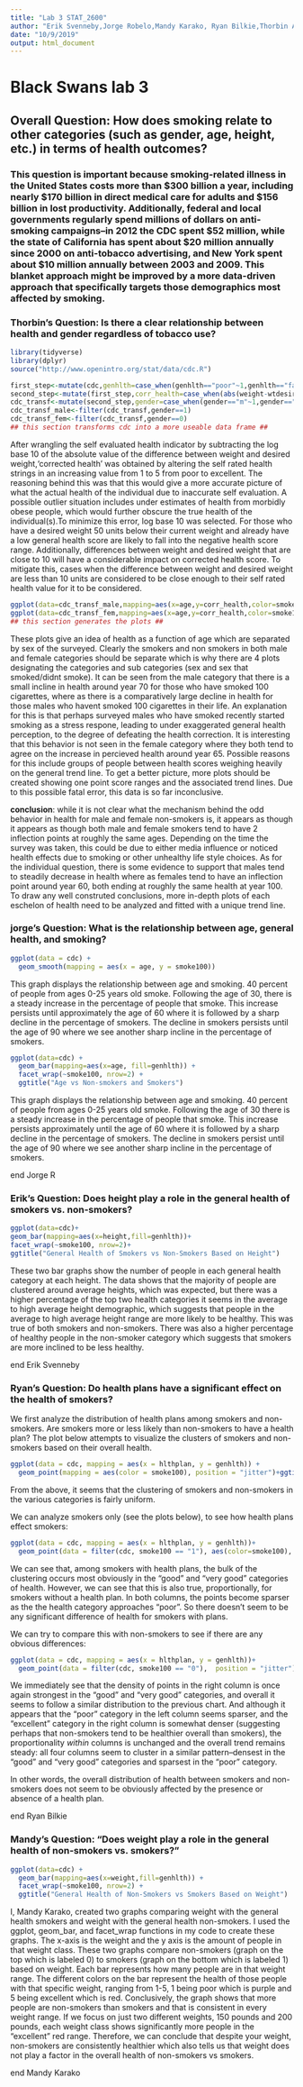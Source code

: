 ```yaml
---
title: "Lab 3 STAT_2600"
author: "Erik Svenneby,Jorge Robelo,Mandy Karako, Ryan Bilkie,Thorbin Atwell-Donaghey"
date: "10/9/2019"
output: html_document
---
```

# Black Swans lab 3
## Overall Question: How does smoking relate to other categories (such as gender, age, height, etc.) in terms of health outcomes?
### This question is important because smoking-related illness in the United States costs more than $300 billion a year, including nearly $170 billion in direct medical care for adults and $156 billion in lost productivity. Additionally, federal and local governments regularly spend millions of dollars on anti-smoking campaigns--in 2012 the CDC spent $52 million, while the state of California has spent about $20 million annually since 2000 on anti-tobacco advertising, and New York spent about $10 million annually between 2003 and 2009. This blanket approach might be improved by a more data-driven approach that specifically targets those demographics most affected by smoking.

### Thorbin's Question: Is there a clear relationship between health and gender regardless of tobacco use? 
```r
library(tidyverse)
library(dplyr)
source("http://www.openintro.org/stat/data/cdc.R")
```
```r
first_step<-mutate(cdc,genhlth=case_when(genhlth=="poor"~1,genhlth=="fair"~2,genhlth=="good"~3,genhlth=="very good"~4,genhlth=="excellent"~5))
second_step<-mutate(first_step,corr_health=case_when(abs(weight-wtdesire)==0~genhlth,abs(weight-wtdesire)<=10~genhlth,abs(weight-wtdesire)>10~genhlth-log(abs(weight-wtdesire),10)))
cdc_transf<-mutate(second_step,gender=case_when(gender=="m"~1,gender=="f"~0),smoke100=case_when(smoke100==TRUE~"100 cig.club",smoke100==0~"non-smoker"))
cdc_transf_male<-filter(cdc_transf,gender==1)
cdc_transf_fem<-filter(cdc_transf,gender==0)
## this section transforms cdc into a more useable data frame ##
```

After wrangling the self evaluated health indicator by subtracting the log base 10 of the absolute value of the difference between weight and desired weight,'corrected health' was obtained by altering the self rated health strings in an increasing value from 1 to 5 from poor to excellent. The reasoning behind this was that this would give a more accurate picture of what the actual health of the individual due to inaccurate self evaluation. A possible outlier situation includes under estimates of health from morbidly obese people, which would further obscure the true health of the individual(s).To minimize this error, log base 10 was selected. For those who have a desired weight 50 units below their current weight and already have a low general health score are likely to fall into the negative health score range. Additionally, differences between weight and desired weight that are close to 10 will have a considerable impact on corrected health score. To mitigate this, cases when the difference between weight and desired weight are less than 10 units are considered to be close enough to their self rated health value for it to be considered.

```r
ggplot(data=cdc_transf_male,mapping=aes(x=age,y=corr_health,color=smoke100))+geom_point()+geom_smooth(color="black")+facet_wrap(~smoke100)+ggtitle("A plot comparing male smokers to male non-smokers")+labs(y="Corrected health value",x= "age (years)")+theme(legend.title=element_blank())
ggplot(data=cdc_transf_fem,mapping=aes(x=age,y=corr_health,color=smoke100))+geom_point()+geom_smooth(color="black")+facet_wrap(~smoke100)+ggtitle("A plot comparing female smokers to female non-smokers")+labs(y="Corrected health value",x= "age (years)")+theme(legend.title=element_blank())
## this section generates the plots ##
```

  These plots give an idea of health as a function of age which are separated by sex of the surveyed. Clearly the smokers and non smokers in both male and female categories should be separate which is why there are 4 plots designating the categories and sub categories (sex and sex that smoked/didnt smoke).
It can be seen from the male category that there is a small incline in health around year 70 for those who have smoked 100 cigarettes, where as there is a comparatively large decline in health for those males who havent smoked 100 cigarettes in their life. An explanation for this is that perhaps surveyed males who have smoked recently started smoking as a stress respone, leading to under exaggerated general health perception, to the degree of defeating the health correction. It is interesting that this behavior is not seen in the female category where they both tend to agree on the increase in percieved health around year 65. Possible reasons for this include groups of people between health scores weighing heavily on the general trend line. To get a better picture, more plots should be created showing one point score ranges and the associated trend lines. Due to this possible fatal error, this data is so far inconclusive.

__conclusion__: while it is not clear what the mechanism behind the odd behavior in health for male and female non-smokers is, it appears as though it appears as though both male and female smokers tend to have 2 inflection points at roughly the same ages. Depending on the time the survey was taken, this could be due to either media influence or noticed health effects due to smoking or other unhealthy life style choices. As for the individual question, there is some evidence to support that males tend to steadily decrease in health where as females tend to have an inflection point around year 60, both ending at roughly the same health at year 100. To draw any well construted conclusions, more in-depth plots of each eschelon of health need to be analyzed and fitted with a unique trend line.

### jorge's Question: What is the relationship between age, general health, and smoking?
```r
ggplot(data = cdc) + 
  geom_smooth(mapping = aes(x = age, y = smoke100))
```

This graph displays the relationship between age and smoking. 40 percent of people from ages 0-25 years old smoke. 
Following the age of 30, there is a steady increase in the percentage of people that smoke. 
This increase persists until approximately the age of 60 where it is followed by a sharp decline in the percentage of smokers. 
The decline in smokers persists until the age of 90 where we see another sharp incline in the percentage of smokers. 

```r
ggplot(data=cdc) +
  geom_bar(mapping=aes(x=age, fill=genhlth)) +
  facet_wrap(~smoke100, nrow=2) +
  ggtitle("Age vs Non-smokers and Smokers")
```

This graph displays the relationship between age and smoking. 40 percent of people from ages 0-25 years old smoke. 
Following the age of 30 there is a steady increase in the percentage of people that smoke. 
This increase persists approximately until the age of 60 where it is followed by a sharp decline in the percentage of smokers. 
The decline in smokers persist until the age of 90 where we see another sharp incline in the percentage of smokers. 

end Jorge R

### Erik's Question: Does height play a role in the general health of smokers vs. non-smokers?
```r
ggplot(data=cdc)+
geom_bar(mapping=aes(x=height,fill=genhlth))+
facet_wrap(~smoke100, nrow=2)+
ggtitle("General Health of Smokers vs Non-Smokers Based on Height")
```

These two bar graphs show the number of people in each general health category at each height. The data shows that the majority of 
people are clustered around average heights, which was expected, but there was a higher percentage of the top two health categories it 
seems in the average to high average height demographic, which suggests that people in the average to high average height range are 
more likely to be healthy. This was true of both smokers and non-smokers. There was also a higher percentage of healthy people in the 
non-smoker category which suggests that smokers are more inclined to be less healthy. 

end Erik Svenneby


### Ryan's Question: Do health plans have a significant effect on the health of smokers?


We first analyze the distribution of health plans among smokers and non-smokers. Are smokers more or less likely than non-smokers to have a health plan? The plot below attempts to visualize the clusters of smokers and non-smokers based on their overall health.


```r
ggplot(data = cdc, mapping = aes(x = hlthplan, y = genhlth)) +
  geom_point(mapping = aes(color = smoke100), position = "jitter")+ggtitle("Smokers and Non-Smokers")
```


From the above, it seems that the clustering of smokers and non-smokers in the various categories is fairly uniform. 

We can analyze smokers only (see the plots below), to see how health plans effect smokers:


```r
ggplot(data = cdc, mapping = aes(x = hlthplan, y = genhlth))+
  geom_point(data = filter(cdc, smoke100 == "1"), aes(color=smoke100),  position = "jitter", show.legend = FALSE)+ggtitle("Smokers Only")
```


We can see that, among smokers with health plans, the bulk of the clustering occurs most obviously in the "good" and "very good" categories of health. However, we can see that this is also true, proportionally, for smokers without a health plan. In both columns, the points become sparser as the the health category approaches "poor". So there doesn't seem to be any significant difference of health for smokers with plans.  

We can try to compare this with non-smokers to see if there are any obvious differences:

```r
ggplot(data = cdc, mapping = aes(x = hlthplan, y = genhlth))+
  geom_point(data = filter(cdc, smoke100 == "0"),  position = "jitter")+ggtitle("Non-Smokers Only")
```



We immediately see that the density of points in the right column is once again strongest in the "good" and "very good" categories, and overall it seems to follow a similar distribution to the previous chart. And although it appears that the "poor" category in the left column seems sparser, and the "excellent" category in the right column is somewhat denser (suggesting perhaps that non-smokers tend to be healthier overall than smokers), the proportionality *within* columns is unchanged and the overall trend remains steady: all four columns seem to cluster in a similar pattern--densest in the "good" and "very good" categories and sparsest in the "poor" category.

In other words, the overall distribution of health between smokers and non-smokers does not seem to be obviously affected by the presence or absence of a health plan.

end Ryan Bilkie


### Mandy's Question: "Does weight play a role in the general health of non-smokers vs. smokers?"
```R
ggplot(data=cdc) + 
  geom_bar(mapping=aes(x=weight,fill=genhlth)) +
  facet_wrap(~smoke100, nrow=2) +
  ggtitle("General Health of Non-Smokers vs Smokers Based on Weight")
```

I, Mandy Karako, created two graphs comparing weight with the general health smokers and weight with the general health non-smokers. I used the ggplot, geom_bar, and facet_wrap functions in my code to create these graphs. The x-axis is the weight and the y axis is the amount of people in that weight class. These two graphs compare non-smokers (graph on the top which is labeled 0) to smokers (graph on the bottom which is labeled 1) based on weight. Each bar represents how many 
  people are in that weight range. The different colors on the bar represent the health of those people with that specific weight, ranging from 1-5, 1 being poor which is purple
  and 5 being excellent which is red. Conclusively, the graph shows that more people are non-smokers than smokers and that is consistent in every weight range. 
  If we focus on just two different weights, 150 pounds and 200 pounds, each weight class shows significantly more people in the "excellent" red range. 
  Therefore, we can conclude that despite your weight, non-smokers are consistently healthier which also tells us that weight does not play a factor in the overall health of non-smokers vs smokers. 

  end Mandy Karako 

